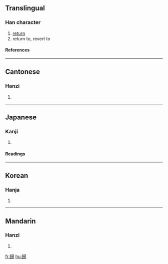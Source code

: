 {{see|帰|归}}

==Translingual==
===Han character===
{{Han char|rn=77|rad=止|as=14|sn=18|four=2712<sub>7</sub>|canj=竹一尸一月 (HMSMB)}}
# [[return]]
# return to, revert to
====References====
{{Han ref|kx=0578.070|dkj=16349|dj=0968.180|hdz=21446.150|uh=6B78|ud=27512|bh=C26B|bd=49771}}

----
==Cantonese==
===Hanzi===
{{yue-hanzi|jyut=|y=gwai1}}
# {{defn|Cantonese}}

----
==Japanese==
===Kanji===
{{ja-kanji|grade=|rs=止14}}
# {{defn|Japanese}} 
====Readings====
{{ja-readings|on=[[き]] (ki), [[ぎ]] (gi)|kun=[[とつぐ]] (totsugu), [[ゆく]] (yuku), [[かえる]] (kaeru)}}

----
==Korean==
===Hanja===
{{ko-hanja|hangeul=[[귀]], [[궤]]|eumhun=|rv=gwi, gwe|mr=kwi, kwe|y=kwi, kwey}}
# {{defn|Korean}}

----
==Mandarin==
===Hanzi===
{{cmn-hanzi|sim=归|pin=[[guī]] (gui1)|wg=kuei<sup>1</sup>}}
# {{defn|Mandarin}}

[[fr:歸]]
[[hu:歸]]